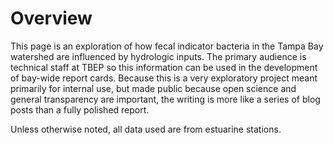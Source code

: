 # Overview {.unnumbered}

This page is an exploration of how fecal indicator bacteria in the Tampa Bay watershed are influenced by hydrologic inputs. The primary audience is technical staff at TBEP so this information can be used in the development of bay-wide report cards. Because this is a very exploratory project meant primarily for internal use, but made public because open science and general transparency are important, the writing is more like a series of blog posts than a fully polished report.  

Unless otherwise noted, all data used are from estuarine stations.  
